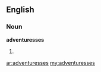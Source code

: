==English==

===Noun===
'''adventuresses'''

# {{plural of|adventuress}}

[[ar:adventuresses]]
[[my:adventuresses]]